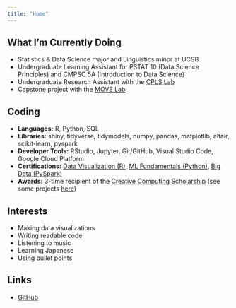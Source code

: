 ```yaml
---
title: "Home"
---
```


## What I'm Currently Doing

-   Statistics & Data Science major and Linguistics minor at UCSB
-   Undergraduate Learning Assistant for PSTAT 10 (Data Science Principles) and CMPSC 5A (Introduction to Data Science)
-   Undergraduate Research Assistant with the [CPLS Lab](https://ucsb-cpls-lab.github.io/)
-   Capstone project with the [MOVE Lab](http://move.geog.ucsb.edu/)

## Coding

-   **Languages:** R, Python, SQL
-   **Libraries:** shiny, tidyverse, tidymodels, numpy, pandas, matplotlib, altair, scikit-learn, pyspark
-   **Developer Tools:** RStudio, Jupyter, Git/GitHub, Visual Studio Code, Google Cloud Platform
-   **Certifications:** [Data Visualization (R)](https://www.datacamp.com/statement-of-accomplishment/track/20c51009d6acd3c9d7d50560026594e0608956d3), [ML Fundamentals (Python)](https://www.datacamp.com/statement-of-accomplishment/track/3d580d351650155a010218a4e797d23f80d3fce1), [Big Data (PySpark)](https://www.datacamp.com/statement-of-accomplishment/track/0df0d8e01da0b597af7c3ca44593b9e6ea22f37f)
-   **Awards:** 3-time recipient of the [Creative Computing Scholarship](https://summer.ucsb.edu/courses/course-spotlight/creative-computing) (see some projects [here](projects.html#creative-coding))

## Interests

-   Making data visualizations
-   Writing readable code
-   Listening to music
-   Learning Japanese
-   Using bullet points

## Links

-   [GitHub](https://github.com/hillfields)
